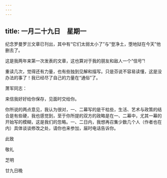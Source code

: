 ```yaml
---
---
---
```

title: 一月二十九日　星期一
---




纪念罗曼罗兰文章已刊出，其中有“它们太弱太小了”与“登净土，堕地狱在今天”他删去了。

这是我两年来第一次发表的文章，这也算对于我的朋友和敌人一个“信号”!

重读几次，觉得还有力量，也有些独到见解和描写。只是芬说不容易读懂，这是没办法的事了！我已经尽了自己的力量在“通俗”了。



萧军同志：

来信我好好给你保存，见面时交给你。

你所说的两点意见，我认为很对，一、二幕写的是干枯些，生活、艺术与政策的结合是有些硬，我也感觉到，至于你所提的双方的政略是在一、二幕中，尤其一幕的开始写的模糊，这是我们的忽略。一、二日内，我想再召集少数几个人（作者也在内）具体谈谈修改之处，请你也来参加，届时电话告诉你。

此致

敬礼

芝明

廿九日晚